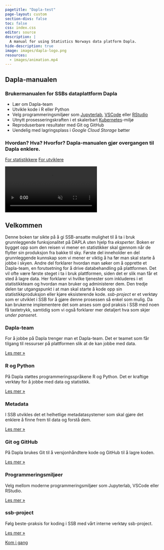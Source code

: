 ```yaml
---
pagetitle: "Dapla-test"
page-layout: custom
section-divs: false
toc: false
css: index.css
editor: source
description: | 
  A manual for using Statistics Norways data platform Dapla.
hide-description: true
image: images/dapla-logo.png
resources: 
  - images/animation.mp4
---
```


::: {.hero-banner}


::: {.content-block}

::: {.hero-text}
# Dapla-manualen

### Brukermanualen for SSBs dataplattform Dapla

- Lær om Dapla-team
- Utvikle kode i R eller Python
- Velg programmeringsmiljøer som [Jupyterlab](https://jupyter.org/), [VSCode](https://code.visualstudio.com/docs/editor/vscode-web) eller [RStudio](https://posit.co/products/open-source/rstudio-server/)
- Utnytt prosesseringskraften i et skalerbart [Kubernetes](https://kubernetes.io/)-miljø
- Reproduserbare resultater med Git og GitHub
- Uendelig med lagringsplass i *Google Cloud Storage* bøtter

### Hvordan? Hva? Hvorfor? Dapla-manualen gjør overgangen til Dapla enklere.

::: {.hero-buttons}
[For statistikkere](./statistikkere/introduksjon.qmd){.btn-action-primary .btn-action .btn .btn-success .btn-lg role="button"}
[For utviklere](docs/guide/){#btn-guide .btn-action .btn .btn-info .btn-lg role="button"}
::: 
:::

::: {.hero-animation}

<video autoplay muted playsinline loop>
<source src="images/animation.mp4" type="video/mp4"/>
</video>

:::

:::


:::


::: {.hello-quarto .alt-background}
::: {.content-block}


# Velkommen   


Denne boken tar sikte på å gi SSB-ansatte mulighet til å ta i bruk grunnleggende funksjonalitet på DAPLA uten hjelp fra *eksperter*. Boken er bygget opp som den reisen vi mener en statistikker skal gjennom når de flytter sin produksjon fra bakke til sky. Første del inneholder en del grunnleggende kunnskap som vi mener er viktig å ha før man skal starte å jobbe i skyen. Andre del forklarer hvordan man søker om å opprette et Dapla-team, en forutsetning for å drive databehandling på plattformen. Det vil ofte være første steget i ta i bruk plattformen, siden det er slik man får et sted å lagre data. Her forklarer vi hvilke tjenester som inkluderes i et statistikkteam og hvordan man bruker og administerer dem. Den tredje delen tar utgangspunkt i at man skal starte å kode opp sin statistikkproduksjon eller kjøre eksisterende kode. *ssb-project* er et verktøy som er utviklet i SSB for å gjøre denne prosessen så enkel som mulig. Da kan brukerne implementere det som anses som god praksis i SSB med noen få tastetrykk, samtidig som vi også forklarer mer detaljert hva som skjer *under panseret*.





::: {.grid}


:::
:::
:::


::: {.content-block}
::: {.features}

::: {.feature}
### Dapla-team
For å jobbe på Dapla trenger man et Dapla-team. Det er teamet som får tilgang til ressurser på plattformen slik at de kan jobbe med data. 

::: {.learn-more}
[Les mer »](statistikkere/dapla-team.html)
:::
:::

::: {.feature}
### R og Python
På Dapla støttes programmeringsspråkene R og Python. Det er kraftige verktøy for å jobbe med data og statistikk. 

::: {.learn-more}
[Les mer »](statistikkere/jobbe-med-kode.html)
:::
:::

::: {.feature}
### Metadata
I SSB utvikles det et helhetlige metadatasystemer som skal gjøre det enklere å finne frem til data og forstå dem.

::: {.learn-more}
[Les mer »](statistikkere/metadata-overview.html)
:::
:::

::: {.feature}
### Git og GitHub
På Dapla brukes Git til å versjonhåndtere kode og GitHub til å lagre koden. 

::: {.learn-more}
[Les mer »](statistikkere/git-og-github.html)
:::
:::

::: {.feature}
### Programmeringsmiljøer
Velg mellom moderne programmeringsmiljøer som Jupyterlab, VSCode eller RStudio. 

::: {.learn-more}
[Les mer »](statistikkere/kode-overview.html)
:::
:::

::: {.feature}
### ssb-project
Følg beste-praksis for koding i SSB med vårt interne verktøy ssb-project.

::: {.learn-more}
[Les mer »](statistikkere/jobbe-med-kode.qmd)
:::
:::

:::
:::

::: {.get-started .alt-background}
::: {.content-block}

[Kom i gang](statistikkere/hurtigstart.html){.btn-action-primary  .btn-action .btn .btn-success .btn-lg role="button" style="margin-top: 1em;"}

:::
:::


